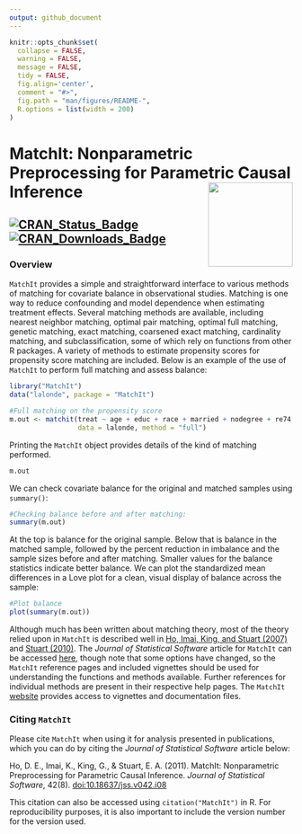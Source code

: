 ```yaml
---
output: github_document
---
```


<!-- README.md is generated from README.Rmd. Please edit that file -->

```r
knitr::opts_chunk$set(
  collapse = FALSE,
  warning = FALSE,
  message = FALSE,
  tidy = FALSE,
  fig.align='center',
  comment = "#>",
  fig.path = "man/figures/README-",
  R.options = list(width = 200)
)
```
# MatchIt: Nonparametric Preprocessing for Parametric Causal Inference <img src="man/figures/logo.png" align="right" width="150"/>

[![CRAN_Status_Badge](https://img.shields.io/cran/v/MatchIt?color=952100)](https://cran.r-project.org/package=MatchIt) [![CRAN_Downloads_Badge](https://cranlogs.r-pkg.org/badges/MatchIt?color=952100)](https://cran.r-project.org/package=MatchIt)
------
### Overview

`MatchIt` provides a simple and straightforward interface to various methods of matching for covariate balance in observational studies. Matching is one way to reduce confounding and model dependence when estimating treatment effects. Several matching methods are available, including nearest neighbor matching, optimal pair matching, optimal full matching, genetic matching, exact matching, coarsened exact matching, cardinality matching, and subclassification, some of which rely on functions from other R packages. A variety of methods to estimate propensity scores for propensity score matching are included. Below is an example of the use of `MatchIt` to perform full matching and assess balance:

```r
library("MatchIt")
data("lalonde", package = "MatchIt")

#Full matching on the propensity score
m.out <- matchit(treat ~ age + educ + race + married + nodegree + re74 + re75, 
                 data = lalonde, method = "full")
```

Printing the `MatchIt` object provides details of the kind of matching performed. 

```r
m.out
```

We can check covariate balance for the original and matched samples using `summary()`:

```r
#Checking balance before and after matching:
summary(m.out)
```

At the top is balance for the original sample. Below that is balance in the matched sample, followed by the percent reduction in imbalance and the sample sizes before and after matching. Smaller values for the balance statistics indicate better balance. We can plot the standardized mean differences in a Love plot for a clean, visual display of balance across the sample:

```r
#Plot balance
plot(summary(m.out))
```

Although much has been written about matching theory, most of the theory relied upon in `MatchIt` is described well in [Ho, Imai, King, and Stuart (2007)](https//:doi.org/10.1093/pan/mpl013) and [Stuart (2010)](https://doi.org/10.1214/09-STS313). The *Journal of Statistical Software* article for `MatchIt` can be accessed [here](https://doi.org/10.18637/jss.v042.i08), though note that some options have changed, so the `MatchIt` reference pages and included vignettes should be used for understanding the functions and methods available. Further references for individual methods are present in their respective help pages. The `MatchIt` [website](https://kosukeimai.github.io/MatchIt/) provides access to vignettes and documentation files.

### Citing `MatchIt`

Please cite `MatchIt` when using it for analysis presented in publications, which you can do by citing the *Journal of Statistical Software* article below:

Ho, D. E., Imai, K., King, G., & Stuart, E. A. (2011). MatchIt: Nonparametric Preprocessing for Parametric Causal Inference. *Journal of Statistical Software*, 42(8). [doi:10.18637/jss.v042.i08](https://doi.org/10.18637/jss.v042.i08)

This citation can also be accessed using `citation("MatchIt")` in R. For reproducibility purposes, it is also important to include the version number for the version used.

